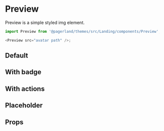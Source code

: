 


<Meta title="Themes/Landing/Components/Preview" component={Preview} />

# Preview

Preview is a simple styled img element.

```js
import Preview from '@pagerland/themes/src/Landing/components/Preview';

<Preview src="avatar path" />;
```

## Default

<Preview>
  <Story name="Default">
    <Theme>
      <PreviewBox width={350} ImgProps={{ src: preview }} title="Pagerland" />
    </Theme>
  </Story>
</Preview>

## With badge

<Preview>
  <Story name="With badge">
    <Theme>
      <PreviewBox isNew width={350} ImgProps={{ src: preview }} title="Pagerland" />
    </Theme>
  </Story>
</Preview>

## With actions

<Preview>
  <Story name="With actions">
    <Theme>
      <PreviewBox
        actions={[
          {
            label: 'Next.JS',
            variant: 'primary',
          },
          {
            label: 'Gatsby',
            variant: 'accent',
          },
        ]}
        width={350}
        ImgProps={{ src: preview }}
        title="Pagerland"
      />
    </Theme>
  </Story>
</Preview>

## Placeholder

<Preview>
  <Story name="Placeholder">
    <Theme>
      <PreviewBox placeholder width={350} title="Pagerland" />
    </Theme>
  </Story>
</Preview>

## Props

<Props of={PreviewBox} />
